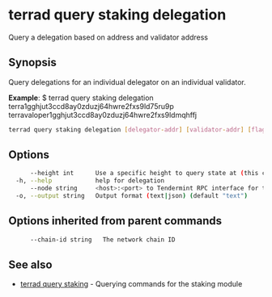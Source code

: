 # terrad query staking delegation

Query a delegation based on address and validator address

## Synopsis

Query delegations for an individual delegator on an individual validator.

**Example**:
$ terrad query staking delegation terra1gghjut3ccd8ay0zduzj64hwre2fxs9ld75ru9p terravaloper1gghjut3ccd8ay0zduzj64hwre2fxs9ldmqhffj

```sh Terrad
terrad query staking delegation [delegator-addr] [validator-addr] [flags]
```

## Options

```sh Terrad
      --height int      Use a specific height to query state at (this can error if the node is pruning state)
  -h, --help            help for delegation
      --node string     <host>:<port> to Tendermint RPC interface for this chain (default "tcp://localhost:26657")
  -o, --output string   Output format (text|json) (default "text")
```

## Options inherited from parent commands

```sh Terrad
      --chain-id string   The network chain ID
```

## See also

* [terrad query staking](terrad_query_staking.mdx)	 - Querying commands for the staking module


